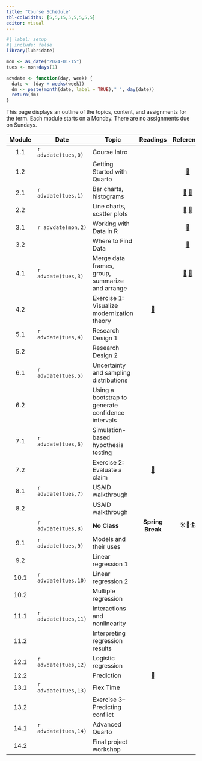 ```yaml
---
title: "Course Schedule"
tbl-colwidths: [5,5,15,5,5,5,5,5]
editor: visual
---
```


```r
#| label: setup
#| include: false
library(lubridate)

mon <- as_date("2024-01-15")
tues <- mon+days(1)

advdate <- function(day, week) {
  date <- (day + weeks(week))
  dm <- paste(month(date, label = TRUE)," ", day(date))
  return(dm)  
}
```

This page displays an outline of the topics, content, and assignments for the term. Each module starts on a Monday. There are no assignments due on Sundays.

::: column-screen-inset-right
| Module | Date                 | Topic                                              |                                        Readings                                        |                                                                 Reference                                                                  |                     Slides                     |                       Videos                        |                                    Assignments                                     |
|:-------:|---------|---------|:-------:|:-------:|:-------:|:-------:|:-------:|
|  1.1   | `r advdate(tues,0)`  | Course Intro                                       |                                                                                        |                                                                                                                                            | [🖥️](slides/week-1.1.qmd "Module 1.2 slides")  | [🖥️](https://youtu.be/eimM6pNkYjE "R and RStudio")  |                                         📘                                         |
|  1.2   |                      | Getting Started with Quarto                        |                                                                                        |                        [📖](https://www.tidyverse.org/blog/2017/12/workflow-vs-script/ "project-oriented workflow")                        | [🖥️](slides/week-1.2.qmd "Module 1.2 slides")  |     [🖥️](https://youtu.be/6QN9ZYURDFg "Quarto")     |                                                                                    |
|  2.1   | `r advdate(tues,1)`  | Bar charts, histograms                             |                                                                                        |               [📖](https://r4ds.hadley.nz/data-import "r4ds, 7") [📖](https://r4ds.hadley.nz/data-visualize.html "r4ds, 2")                | [🖥️](slides/week-2.1.qmd "Module 2.1 slides")  |                         🖥️                          |                                         📘                                         |
|  2.2   |                      | Line charts, scatter plots                         |                                                                                        |       [📖](https://r4ds.hadley.nz/layers.html "r4ds, 10.1-10.4") [📖](https://r4ds.hadley.nz/communication.html#labels "r4ds, 12.2")       |           [🖥️](slides/week-2.2.qmd)            |                         🖥️                          |                                                                                    |
|  3.1   | `r advdate(mon,2)`   | Working with Data in R                             |                                                                                        |                                        [📖](https://r4ds.hadley.nz/data-tidy.html "r4ds 6.1 & 6.3")                                        | [🖥️](slides/week-3.1.html "Module 3.1 slides") |                        🖥️ 🖥️                        |                                         📘                                         |
|  3.2   |                      | Where to Find Data                                 |                                                                                        |                                [📖](https://r4ds.hadley.nz/data-transform.html#introduction "r4ds 3.1-3.4")                                | [🖥️](slides/week-3.2.html "Module 3.2 slides") |                        🖥️ 🖥️                        |                                                                                    |
|  4.1   | `r advdate(tues,3)`  | Merge data frames, group, summarize and arrange    |                                                                                        | [📖](https://r4ds.hadley.nz/joins.html#sec-mutating-joins "r4ds, 20.3") [📖](https://r4ds.hadley.nz/data-transform.html#groups "r4ds 3.5") |           [🖥️](slides/week-4.1.qmd)            |                        🖥️ 🖥️                        |                                         📘                                         |
|  4.2   |                      | Exercise 1: Visualize modernization theory         |      [📖](https://link.springer.com/article/10.1057/palgrave.ap.5500151 "Norris")      |                                                                                                                                            |                       🖥️                       |                         🖥️                          |                  [🧮](/assignments/homework-1.html "Homework 1")                   |
|  5.1   | `r advdate(tues,4)`  | Research Design 1                                  |                                                                                        |                                                                                                                                            |                       🖥️                       |                                                     |                                         📘                                         |
|  5.2   |                      | Research Design 2                                  |                                                                                        |                                                                                                                                            |                       🖥️                       |                                                     |                                                                                    |
|  6.1   | `r advdate(tues,5)`  | Uncertainty and sampling distributions             |                                                                                        |                                                                                                                                            |                       🖥️                       |                         🖥️                          |                                         📘                                         |
|  6.2   |                      | Using a bootstrap to generate confidence intervals |                                                                                        |                                                                                                                                            |                       🖥️                       |                         🖥️                          |                                                                                    |
|  7.1   | `r advdate(tues,6)`  | Simulation-based hypothesis testing                |                                                                                        |                                                                                                                                            |                       🖥️                       |                         🖥️                          |                                         📘                                         |
|  7.2   |                      | Exercise 2: Evaluate a claim                       | [📖](https://academic.oup.com/qje/article-abstract/127/4/1755/1841616 "Casey et. al.") |                                                                                                                                            |                       🖥️                       |                         🖥️                          |                                                                                    |
|  8.1   | `r advdate(tues,7)`  | USAID walkthrough                                  |                                                                                        |                                                                                                                                            |                       🖥️                       |                         🖥️                          |                                         📘                                         |
|  8.2   |                      | USAID walkthrough                                  |                                                                                        |                                                                                                                                            |                                                |                         🖥️                          |              [🧮](/assignments/homework-2.html "Coding assignment 2")              |
|        | `r advdate(tues,8)`  | **No Class**                                       |                                    **Spring Break**                                    |                                                                   ☀️🌴🏄                                                                   |                                                |                                                     |                                                                                    |
|  9.1   | `r advdate(tues,9)`  | Models and their uses                              |                                                                                        |                                                                                                                                            |                       🖥️                       |                         🖥️                          |                                         📘                                         |
|  9.2   |                      | Linear regression 1                                |                                                                                        |                                                                                                                                            |                       🖥️                       |                         🖥️                          |                                                                                    |
|  10.1  | `r advdate(tues,10)` | Linear regression 2                                |                                                                                        |                                                                                                                                            |                       🖥️                       |                         🖥️                          |                                         📘                                         |
|  10.2  |                      | Multiple regression                                |                                                                                        |                                                                                                                                            |                                                |                         🖥️                          |                                                                                    |
|  11.1  | `r advdate(tues,11)` | Interactions and nonlinearity                      |                                                                                        |                                                                                                                                            |                       🖥️                       |                         🖥️                          | [📘](https://blackboard.gwu.edu/ultra/courses/_387298_1/outline "Module 5.1 quiz") |
|  11.2  |                      | Interpreting regression results                    |                                                                                        |                                                                                                                                            |                                                |                         🖥️                          |                                                                                    |
|  12.1  | `r advdate(tues,12)` | Logistic regression                                |                                                                                        |                                                                                                                                            |                       🖥️                       |                         🖥️                          |                                         📘                                         |
|  12.2  |                      | Prediction                                         |    [📖](https://journals.sagepub.com/doi/10.1177/0022343316684009 "Blair et. al.")     |                                                                                                                                            |                                                |                                                     |              [🧮](/assignments/homework-3.html "Coding assignment 3")              |
|  13.1  | `r advdate(tues,13)` | Flex Time                                          |                                                                                        |                                                                                                                                            |                                                |                                                     |                                                                                    |
|  13.2  |                      | Exercise 3--Predicting conflict                    |                                                                                        |                                                                                                                                            |                                                |                                                     |                                                                                    |
|  14.1  | `r advdate(tues,14)` | Advanced Quarto                                    |                                                                                        |                                                                                                                                            |                                                |                         🖥️                          |                                                                                    |
|  14.2  |                      | Final project workshop                             |                                                                                        |                                                                                                                                            |                                                |                         🖥️                          |          [✍️](/project/project-assignment-3.html "Project assignment 3")           |
:::
